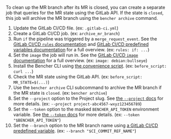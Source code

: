 
To clean up the MR branch after its MR is closed,
you can create a separate job that queries for the MR state using the GitLab API.
If the state is `closed`, this job will archive the MR branch using the `bencher archive` command.

<MergeRequestsClosedCode />

1. Update the GitLab CI/CD file.
   (ex: `.gitlab-ci.yml`)
2. Create a GitLab CI/CD job.
   (ex: `archive_mr_branch`)
3. Run `if` the pipeline was triggered by a `merge_request_event`.
   See the [GitLab CI/CD `rules` documentation][gitlab ci cd rules]
   and [GitLab CI/CD predefined variables documentation][gitlab ci cd redefined variables] for a full overview.
   (ex: `rules: if: ...`)
4. Set the `image` the job will run in.
   See the [GitLab CI/CD `image` documentation][gitlab ci cd image]
   for a full overview.
   (ex: `image: debian:bullseye`)
5. Install the Bencher CLI using [the convenience script][install bencher cli].
   (ex: `before_script: curl ...`)
6. Check the MR state using the GitLab API.
   (ex: `before_script: MR_STATE=$(...)`)
7. Use the `bencher archive` CLI subcommand to archive the MR branch
   if the MR state is `closed`.
   (ex: `bencher archive`)
8. Set the `--project` option to the Project slug.
   See [the `--project` docs][project option] for more details.
   (ex: `--project project-abc4567-wxyz123456789`)
9. Set the `--token` option to the masked `BENCHER_API_TOKEN` environment variable.
   See [the `--token` docs][token option] for more details.
   (ex: `--token "$BENCHER_API_TOKEN"`)
10. Set the `--branch` option to the MR branch name
   using [a GitLab CI/CD predefined variable][gitlab ci cd redefined variables].
   (ex: `--branch "$CI_COMMIT_REF_NAME"`)

[gitlab ci cd rules]: https://docs.gitlab.com/ee/ci/jobs/job_control.html#common-if-clauses-for-rules
[gitlab ci cd redefined variables]: https://docs.gitlab.com/ee/ci/variables/predefined_variables.html
[gitlab ci cd image]: https://docs.gitlab.com/ee/ci/yaml/index.html#image

[install bencher cli]: /docs/how-to/install-cli/#install-cli-with-script
[bencher run]: /docs/explanation/bencher-run/
[project option]: /docs/explanation/bencher-run/#--project-project
[token option]: /docs/explanation/bencher-run/#--token-token